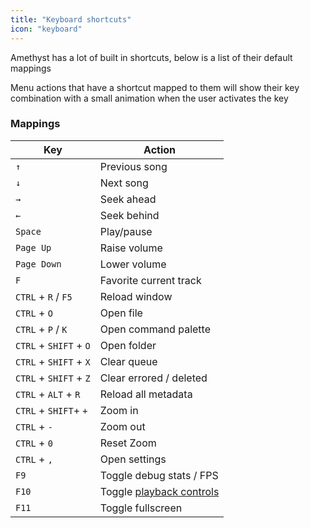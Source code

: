 ```yaml
---
title: "Keyboard shortcuts"
icon: "keyboard"
---
```


Amethyst has a lot of built in shortcuts, below is a list of their default mappings

<Info>Menu actions that have a shortcut mapped to them will show their key combination with a small animation when the user activates the key </Info>

### Mappings

| Key                    | Action                                                        |
|------------------------|---------------------------------------------------------------|
| `↑`                    | Previous song                                                 |
| `↓`                    | Next song                                                     |
| `→`                    | Seek ahead                                                    |
| `←`                    | Seek behind                                                   |
| `Space`                | Play/pause                                                    |
| `Page Up`              | Raise volume                                                  |
| `Page Down`            | Lower volume                                                  |
| `F`                    | Favorite current track                                        |
| `CTRL` + `R` / `F5`    | Reload window                                                 |
| `CTRL` + `O`           | Open file                                                     |
| `CTRL` + `P` / `K`     | Open command palette                                          |
| `CTRL` + `SHIFT` + `O` | Open folder                                                   |
| `CTRL` + `SHIFT` + `X` | Clear queue                                                   |
| `CTRL` + `SHIFT` + `Z` | Clear errored / deleted                                       |
| `CTRL` + `ALT` + `R`   | Reload all metadata                                           |
| `CTRL` + `SHIFT`+  `+` | Zoom in                                                       |
| `CTRL` + `-`           | Zoom out                                                      |
| `CTRL` + `0`           | Reset Zoom                                                    |
| `CTRL` + `,`           | Open settings                                                 |
| `F9`                   | Toggle debug stats / FPS                                      |
| `F10`                  | Toggle [playback controls](/user-manual/ui/playback-controls) |
| `F11`                  | Toggle fullscreen                                             |